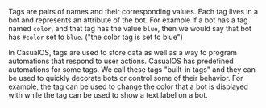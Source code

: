 Tags are pairs of names and their corresponding values. Each tag lives in a bot and represents an attribute of the bot.
For example if a bot has a tag named `color`, and that tag has the value `blue`, then we would say that bot has `#color` set to `blue`. ("the color tag is set to blue")

In CasualOS, tags are used to store data as well as a way to program automations that respond to user actions.
CasualOS has predefined automations for some tags. We call these tags "built-in tags" and they can be used to quickly decorate bots or control some of their behavior. 
For example, the <TagLink tag='color'/> tag can be used to change the color that a bot is displayed with while the <TagLink tag='label'/> tag can be used to show a text label on a bot.
